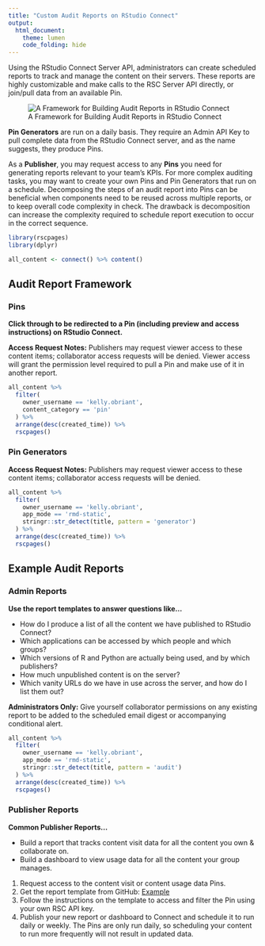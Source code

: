```yaml
---
title: "Custom Audit Reports on RStudio Connect"
output: 
  html_document:
    theme: lumen
    code_folding: hide
---
```


Using the RStudio Connect Server API, administrators can create scheduled reports to track and manage the content on their servers. These reports are highly customizable and make calls to the RSC Server API directly, or join/pull data from an available Pin. 

![A Framework for Building Audit Reports in RStudio Connect](img/Basic-RSC-Audit-Platform.png)

**Pin Generators** are run on a daily basis. They require an Admin API Key to pull complete data from the RStudio Connect server, and as the name suggests, they produce Pins. 

As a **Publisher**, you may request access to any **Pins** you need for generating reports relevant to your team's KPIs. For more complex auditing tasks, you may want to create your own Pins and Pin Generators that run on a schedule. Decomposing the steps of an audit report into Pins can be beneficial when components need to be reused across multiple reports, or to keep overall code complexity in check. The drawback is decomposition can increase the complexity required to schedule report execution to occur in the correct sequence.

```r
library(rscpages)
library(dplyr)

all_content <- connect() %>% content() 
```

## Audit Report Framework {.tabset}

### Pins

**Click through to be redirected to a Pin (including preview and access instructions) on RStudio Connect.**

**Access Request Notes:** Publishers may request viewer access to these content items; collaborator access requests will be denied. Viewer access will grant the permission level required to pull a Pin and make use of it in another report.

```r
all_content %>%
  filter(
    owner_username == 'kelly.obriant',
    content_category == 'pin'
  ) %>%
  arrange(desc(created_time)) %>%
  rscpages()
```


### Pin Generators

**Access Request Notes:** Publishers may request viewer access to these content items; collaborator access requests will be denied. 

```r
all_content %>%
  filter(
    owner_username == 'kelly.obriant',
    app_mode == 'rmd-static',
    stringr::str_detect(title, pattern = 'generator')
  ) %>%
  arrange(desc(created_time)) %>%
  rscpages()
```


## Example Audit Reports {.tabset}

### Admin Reports

**Use the report templates to answer questions like...**

- How do I produce a list of all the content we have published to RStudio Connect?
- Which applications can be accessed by which people and which groups?
- Which versions of R and Python are actually being used, and by which publishers?
- How much unpublished content is on the server?
- Which vanity URLs do we have in use across the server, and how do I list them out?

**Administrators Only:** Give yourself collaborator permissions on any existing report to be added to the scheduled email digest or accompanying conditional alert.

```r
all_content %>%
  filter(
    owner_username == 'kelly.obriant',
    app_mode == 'rmd-static',
    stringr::str_detect(title, pattern = 'audit')
  ) %>%
  arrange(desc(created_time)) %>%
  rscpages()
```

### Publisher Reports 

**Common Publisher Reports...**

- Build a report that tracks content visit data for all the content you own & collaborate on.
- Build a dashboard to view usage data for all the content your group manages.

1. Request access to the content visit or content usage data Pins.
2. Get the report template from GitHub: [Example](https://github.com/sol-eng/connect-usage)
3. Follow the instructions on the template to access and filter the Pin using your own RSC API key.
4. Publish your new report or dashboard to Connect and schedule it to run daily or weekly. The Pins are only run daily, so scheduling your content to run more frequently will not result in updated data. 




